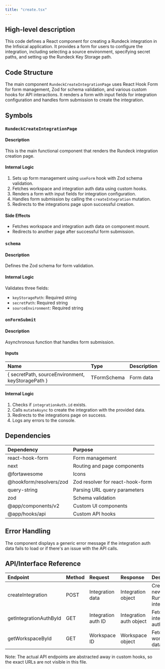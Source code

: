 ```yaml
---
title: "create.tsx"
---
```


## High-level description
This code defines a React component for creating a Rundeck integration in the Infisical application. It provides a form for users to configure the integration, including selecting a source environment, specifying secret paths, and setting up the Rundeck Key Storage path.

## Code Structure
The main component `RundeckCreateIntegrationPage` uses React Hook Form for form management, Zod for schema validation, and various custom hooks for API interactions. It renders a form with input fields for integration configuration and handles form submission to create the integration.

## Symbols

### `RundeckCreateIntegrationPage`
#### Description
This is the main functional component that renders the Rundeck integration creation page.

#### Internal Logic
1. Sets up form management using `useForm` hook with Zod schema validation.
2. Fetches workspace and integration auth data using custom hooks.
3. Renders a form with input fields for integration configuration.
4. Handles form submission by calling the `createIntegration` mutation.
5. Redirects to the integrations page upon successful creation.

#### Side Effects
- Fetches workspace and integration auth data on component mount.
- Redirects to another page after successful form submission.

### `schema`
#### Description
Defines the Zod schema for form validation.

#### Internal Logic
Validates three fields:
- `keyStoragePath`: Required string
- `secretPath`: Required string
- `sourceEnvironment`: Required string

### `onFormSubmit`
#### Description
Asynchronous function that handles form submission.

#### Inputs
| Name | Type | Description |
|:-----|:-----|:------------|
| { secretPath, sourceEnvironment, keyStoragePath } | TFormSchema | Form data |

#### Internal Logic
1. Checks if `integrationAuth.id` exists.
2. Calls `mutateAsync` to create the integration with the provided data.
3. Redirects to the integrations page on success.
4. Logs any errors to the console.

## Dependencies
| Dependency | Purpose |
|:-----------|:--------|
| react-hook-form | Form management |
| next | Routing and page components |
| @fortawesome | Icons |
| @hookform/resolvers/zod | Zod resolver for react-hook-form |
| query-string | Parsing URL query parameters |
| zod | Schema validation |
| @app/components/v2 | Custom UI components |
| @app/hooks/api | Custom API hooks |

## Error Handling
The component displays a generic error message if the integration auth data fails to load or if there's an issue with the API calls.

## API/Interface Reference
| Endpoint | Method | Request | Response | Description |
|:---------|:-------|:--------|:---------|:------------|
| createIntegration | POST | Integration data | Integration object | Creates a new Rundeck integration |
| getIntegrationAuthById | GET | Integration auth ID | Integration auth object | Fetches integration auth data |
| getWorkspaceById | GET | Workspace ID | Workspace object | Fetches workspace data |

Note: The actual API endpoints are abstracted away in custom hooks, so the exact URLs are not visible in this file.